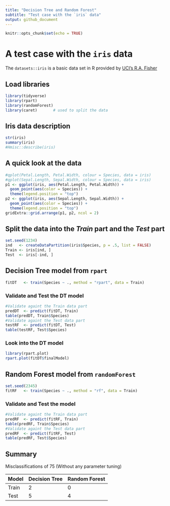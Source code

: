 ```yaml
---
title: "Decision Tree and Random Forest"
subtitle: "Test case with the `iris` data"
output: github_document
---
```


```r
knitr::opts_chunk$set(echo = TRUE)
```

# A test case with the `iris` data  

The `datasets::iris` is a basic data set in R provided by [UCI's R.A. Fisher](https://archive.ics.uci.edu/ml/datasets/iris) 

## Load libraries
```r
library(tidyverse)
library(rpart)
library(randomForest)
library(caret)       # used to split the data
```

## Iris data description  
```r
str(iris)
summary(iris)
#Hmisc::describe(iris)
```


## A quick look at the data
```r
#qplot(Petal.Length, Petal.Width, colour = Species, data = iris)
#qplot(Sepal.Length, Sepal.Width, colour = Species, data = iris)
p1 <- ggplot(iris, aes(Petal.Length, Petal.Width)) + 
  geom_point(aes(color = Species)) +
  theme(legend.position = "top")
p2 <- ggplot(iris, aes(Sepal.Length, Sepal.Width)) + 
  geom_point(aes(color = Species)) +
  theme(legend.position = "top")
gridExtra::grid.arrange(p1, p2, ncol = 2)
```


## Split the data into the _Train_ part and the _Test_ part
```r
set.seed(1234)
ind   <- createDataPartition(iris$Species, p = .5, list = FALSE)
Train <- iris[ind, ]
Test  <- iris[-ind, ]
```


## Decision Tree model from `rpart`
```r
fitDT   <- train(Species ~ ., method = "rpart", data = Train)
```

### Validate and Test the DT model
```r
#Validate againt the Train data part
predDT  <- predict(fitDT, Train)
table(predDT, Train$Species)
#Validate againt the Test data part
testRF  <- predict(fitDT, Test)
table(testRF, Test$Species)
```

### Look into the DT model 
```r
library(rpart.plot)
rpart.plot(fitDT$finalModel)
```

## Random Forest model from `randomForest`
```r
set.seed(2345)
fitRF   <- train(Species ~ ., method = "rf", data = Train)
```

### Validate and Test the model
```r
#Validate againt the Train data part
predRF  <- predict(fitRF, Train)
table(predRF, Train$Species)
#Validate againt the Test data part
predRF  <- predict(fitRF, Test)
table(predRF, Test$Species)
```

## Summary 
Misclassifications of 75 (Without any parameter tuning)   

| Model | Decision Tree | Random Forest |
|---+---+---|
| Train | 2 | 0 |
| Test | 5 | 4 |

